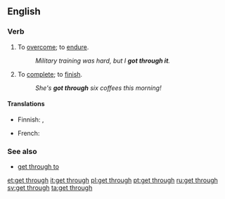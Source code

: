 ==English==

===Verb===
{{head|en|verb|head=[[get]] [[through]]}}

# To [[overcome]]; to [[endure]].
#: ''Military training was hard, but I '''got through it'''.''
# To [[complete]]; to [[finish]].
#: ''She's '''got through''' six coffees this morning!''

====Translations====
{{trans-top|to overcome}}
* Finnish: {{t+|fi|selviytyä}}, {{t+|fi|suoriutua}}
{{trans-mid}}
* French: {{t+|fr|franchir}}
{{trans-bottom}}

===See also===
* [[get through to]]

[[et:get through]]
[[it:get through]]
[[pl:get through]]
[[pt:get through]]
[[ru:get through]]
[[sv:get through]]
[[ta:get through]]